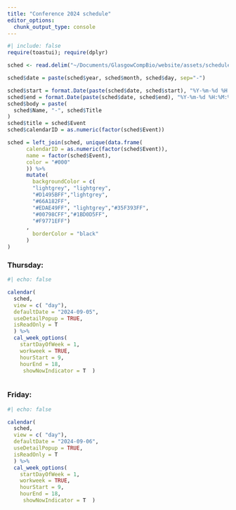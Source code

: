 ```yaml
---
title: "Conference 2024 schedule"
editor_options:
  chunk_output_type: console
---
```


```r
#| include: false
require(toastui); require(dplyr)

sched <- read.delim("~/Documents/GlasgowCompBio/website/assets/schedule/2024_sched.txt")

sched$date = paste(sched$year, sched$month, sched$day, sep="-")

sched$start = format.Date(paste(sched$date, sched$start), "%Y-%m-%d %H:%M:%S")
sched$end = format.Date(paste(sched$date, sched$end), "%Y-%m-%d %H:%M:%S")
sched$body = paste(
  sched$Name, "-", sched$Title
)
sched$title = sched$Event
sched$calendarID = as.numeric(factor(sched$Event))

sched = left_join(sched, unique(data.frame(
      calendarID = as.numeric(factor(sched$Event)),
      name = factor(sched$Event),
      color = "#000"
      )) %>%
      mutate(
        backgroundColor = c(
        "lightgrey", "lightgrey",
        "#D1495BFF","lightgrey",
        "#66A182FF",
        "#EDAE49FF", "lightgrey","#35F393FF",
        "#00798CFF","#1BD0D5FF",
        "#F9771EFF")
      ,
        borderColor = "black"
      )
)

```

### Thursday:

```r
#| echo: false

calendar(
  sched,
  view = c( "day"),
  defaultDate = "2024-09-05",
  useDetailPopup = TRUE,
  isReadOnly = T
  ) %>%
  cal_week_options(
    startDayOfWeek = 1,
    workweek = TRUE,
    hourStart = 9,
    hourEnd = 18,
     showNowIndicator = T  )



```

### Friday:

```r
#| echo: false

calendar(
  sched,
  view = c( "day"),
  defaultDate = "2024-09-06",
  useDetailPopup = TRUE,
  isReadOnly = T
  ) %>%
  cal_week_options(
    startDayOfWeek = 1,
    workweek = TRUE,
    hourStart = 9,
    hourEnd = 18,
     showNowIndicator = T  )
```
